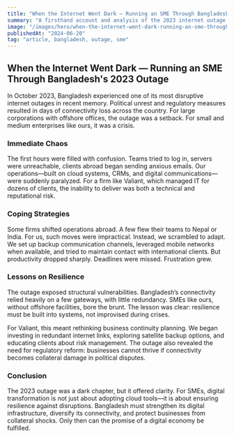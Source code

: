 ```yaml
---
title: "When the Internet Went Dark — Running an SME Through Bangladesh&apos;s 2023 Outage"
summary: "A firsthand account and analysis of the 2023 internet outage in Bangladesh and its impact on SMEs."
image: "/images/hero/when-the-internet-went-dark-running-an-sme-through-bangladesh-s-2023-outage.jpg"
publishedAt: "2024-06-20"
tag: "article, bangladesh, outage, sme"
---
```


## When the Internet Went Dark — Running an SME Through Bangladesh&apos;s 2023 Outage

In October 2023, Bangladesh experienced one of its most disruptive internet outages in recent memory. Political unrest and regulatory measures resulted in days of connectivity loss across the country. For large corporations with offshore offices, the outage was a setback. For small and medium enterprises like ours, it was a crisis.

### Immediate Chaos

The first hours were filled with confusion. Teams tried to log in, servers were unreachable, clients abroad began sending anxious emails. Our operations—built on cloud systems, CRMs, and digital communications—were suddenly paralyzed. For a firm like Valiant, which managed IT for dozens of clients, the inability to deliver was both a technical and reputational risk.

### Coping Strategies

Some firms shifted operations abroad. A few flew their teams to Nepal or India. For us, such moves were impractical. Instead, we scrambled to adapt. We set up backup communication channels, leveraged mobile networks when available, and tried to maintain contact with international clients. But productivity dropped sharply. Deadlines were missed. Frustration grew.

### Lessons on Resilience

The outage exposed structural vulnerabilities. Bangladesh’s connectivity relied heavily on a few gateways, with little redundancy. SMEs like ours, without offshore facilities, bore the brunt. The lesson was clear: resilience must be built into systems, not improvised during crises.

For Valiant, this meant rethinking business continuity planning. We began investing in redundant internet links, exploring satellite backup options, and educating clients about risk management. The outage also revealed the need for regulatory reform: businesses cannot thrive if connectivity becomes collateral damage in political disputes.

### Conclusion

The 2023 outage was a dark chapter, but it offered clarity. For SMEs, digital transformation is not just about adopting cloud tools—it is about ensuring resilience against disruptions. Bangladesh must strengthen its digital infrastructure, diversify its connectivity, and protect businesses from collateral shocks. Only then can the promise of a digital economy be fulfilled.
